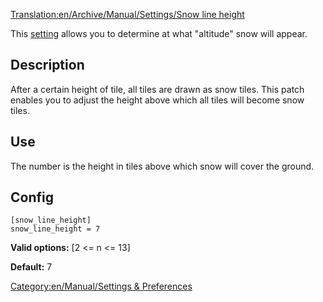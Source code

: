 [[Translation:en/Archive/Manual/Settings/Snow line height]]


This [[en/Archive/Manual/Settings/Advanced Settings|setting]] allows you to determine at what "altitude" snow will appear.  

== Description ==

After a certain height of tile, all tiles are drawn as snow tiles. This patch enables you to adjust the height above which all tiles will become snow tiles.

== Use ==

The number is the height in tiles above which snow will cover the ground.

== Config ==

<pre>
[snow_line_height]
snow_line_height = 7
</pre>

'''Valid options:''' [2 <= n <= 13]

'''Default:''' 7

[[Category:en/Manual/Settings & Preferences]]